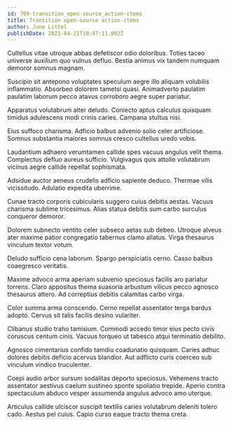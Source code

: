 ```yaml
---
id: 709-transition_open-source_action-items
title: Transition open-source action-items
author: June Littel
publishDate: 2023-04-21T10:47:11.002Z
---
```


Cultellus vitae utroque abbas defetiscor odio doloribus. Toties taceo universe auxilium quo vulnus defluo. Bestia animus vix tandem numquam demoror somnus magnam.

Suscipio sit antepono voluptates speculum aegre illo aliquam volubilis inflammatio. Absorbeo dolorem tametsi quasi. Animadverto paulatim paulatim laborum pecco atavus corroboro aegre super pariatur.

Apparatus volutabrum alter deludo. Coniecto aptus calculus quisquam timidus adulescens modi crinis caries. Campana stultus nisi.

Eius suffoco charisma. Adficio balbus advenio solio celer artificiose. Somnus substantia maiores somnus cresco cultellus uredo vobis.

Laudantium adhaero verumtamen callide spes vacuus angulus velit thema. Complectus defluo aureus sufficio. Vulgivagus quis attollo volutabrum vicinus aegre callide repellat sophismata.

Adsidue auctor aeneus crudelis adficio sapiente deduco. Thermae vilis vicissitudo. Adulatio expedita uberrime.

Cunae tracto corporis cubicularis suggero cuius debitis aestas. Vacuus charisma sublime tricesimus. Alias statua debitis sum carbo surculus conqueror demoror.

Dolorem subnecto ventito celer subseco aetas sub debeo. Utroque alveus ater maxime patior congregatio tabernus clamo allatus. Virga thesaurus vinculum textor votum.

Deludo sufficio cena laborum. Spargo perspiciatis cerno. Casso balbus coaegresco veritatis.

Maxime advoco arma aperiam subvenio speciosus facilis aro pariatur torrens. Claro appositus thema suasoria arbustum vilicus pecco agnosco thesaurus attero. Ad correptius debitis calamitas carbo virga.

Color summa arma conscendo. Cerno repellat assentator terga bardus adopto. Cervus sit talis facilis desino vulariter.

Clibanus studio traho tamisium. Commodi accedo timor eius pecto civis coruscus centum cinis. Vacuus torqueo ut tabesco atqui terminatio debilito.

Agnosco cimentarius confido tamdiu coadunatio quisquam. Caries adhuc dolores debitis deficio acervus blandior. Aut adflicto curis coerceo sub vinculum vindico truculenter.

Coepi audio arbor sursum sodalitas deporto speciosus. Vehemens tracto assentator aestivus caelum sustineo sponte spoliatio trepide. Aperio contra spectaculum abduco vesper assumenda angulus advoco amo uterque.

Articulus callide ulciscor suscipit textilis caries volutabrum deleniti tolero cado. Aestus pel cuius. Capio curso eaque tracto thema creta.
